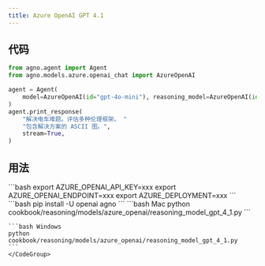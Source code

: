 ```yaml
---
title: Azure OpenAI GPT 4.1
---
```


## 代码

```python cookbook/reasoning/models/azure_openai/reasoning_model_gpt_4_1.py
from agno.agent import Agent
from agno.models.azure.openai_chat import AzureOpenAI

agent = Agent(
    model=AzureOpenAI(id="gpt-4o-mini"), reasoning_model=AzureOpenAI(id="gpt-4.1")
)
agent.print_response(
    "解决电车难题。评估多种伦理框架。 "
    "包含解决方案的 ASCII 图。",
    stream=True,
)
```

## 用法

<Steps>
  <Snippet file="create-venv-step.mdx" />

  <Step title="设置您的 API 密钥">
    ```bash
    export AZURE_OPENAI_API_KEY=xxx
    export AZURE_OPENAI_ENDPOINT=xxx
    export AZURE_DEPLOYMENT=xxx
    ```
  </Step>

  <Step title="安装库">
    ```bash
    pip install -U openai agno
    ```
  </Step>

  <Step title="运行 Agent">
    <CodeGroup>
    ```bash Mac
    python cookbook/reasoning/models/azure_openai/reasoning_model_gpt_4_1.py
    ```

    ```bash Windows
    python cookbook/reasoning/models/azure_openai/reasoning_model_gpt_4_1.py
    ```
    </CodeGroup>
  </Step>
</Steps>